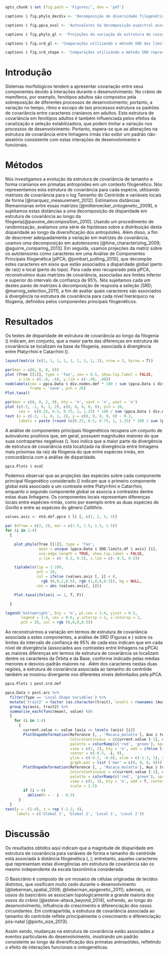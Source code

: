 ```r
opts_chunk $ set (fig.path = 'Figures/', dev = 'pdf')
```
```r

captions $ fig.phylo_decdiv <- 'Decomposição de diversidade filogenética em respeito à estrutura de covariância utilizando distâncias Riemannianas. O tamanho do círculo indica o valor de diversidade associada cada nó, de acordo com a legenda. \\label{fig:phylo_decdiv}'

captions $ fig.ppca_eval <- 'Autovalores da decomposição espectral associada à Análise de Componentes Principais Filogenéticos. No painel superior, barras indicam o valor associado à cada autovalor; barras em cinza indicam autovalores cujos autovetores associados foram considerados nas análises subsequentes. No painel inferior, gráfico de dispersão entre a variância associada a cada autovetor e o índice de autocorrelação filogenética de Moran. \\label{fig:ppca_eval}'

captions $ fig.phylo_gl <- 'Projeções da variação de estrutura de covariância de cada espécie sobre os Componentes Principais Filogenéticos considerados, segundo a \\autoref{fig:ppca_eval}. Círculos azuis e vermelhos indicam valores positivos e negativos, respectivamente. A magnitude de cada projeção é indicada pelo tamanho do círculo, de acordo com a legenda. \\label{fig:phylo_gl}'

captions $ fig.srd_gl <- 'Comparações utilizando o método SRD dos limites associados ao intervalo de confiança de 95\\% cada Componente Principal Filogenético considerado, segundo a \\autoref{fig:ppca_eval}. \\label{fig:srd_gl}'

captions $ fig.srd_shape <- 'Comparações utilizando o método SRD representados sobre a forma craniana de um macaco rhesus (\\emph{Macaca mulatta}). Cores próximas ao vermelho indicam caracteres que divergem mais em relação à estrutura de covariância em cada comparação; cores próximas ao verde indicam pouca divergência. \\label{fig:srd_shape}'

```

# Introdução

Sistemas morfológicos tendem a apresentar covariação entre seus componentes devido à interações durante o desenvolvimento. No crânio de mamíferos, por exemplo, fenótipos adultos são compostos pela sobreposição de diferentes processos de desenvolvimento; portanto, a variação no tempo, ritmo e escopo de tais processos estrutura os padrões de covariância entre caracteres cranianos em adultos. Esta estrutura de covariância em fenótipos adultos é também influenciada pelos efeitos da canalização e seleção estabilizadora, que podem limitar a variação nos processos de desenvolvimento. Portanto, espera-se que as alterações na estrutura de covariância entre linhagens irmãs irão exibir um padrão não-aleatório consistente com estas interações de desenvolvimento e funcionais.

# Métodos

Nós investigamos a evolução da estrutura de covariância de tamanho e forma cranianos em primatas antropóides em um contexto filogenético. Nós representamos esta estrutura de covariância para cada espécie, utilizando matrizes de covariância para o log Tamanho do Centróide e variáveis locais de forma [@marquez_measurement_2012]. Estimamos distâncias Riemannianas entre essas matrizes [@mitteroecker_ontogenetic_2009], e sujeitamos estas distâncias a uma decomposição de disparidade em estrutura de covariância ao longo da filogenia[@pavoine_decomposition_2010]. Usando um procedimento de randomização, avaliamos uma série de hipóteses sobre a distribuição desta disparidade ao longo da diversificação dos antropóides. Além disso, a fim de descrever adequadamente a variação em matrizes de covariância, usamos uma decomposição em autotensores [@hine_characterizing_2009; @aguirre_comparing_2013]. Em seguida, usamos projeções da matriz sobre os autotensores como caracteres em uma Análise de Componentes Principais filogenética [pPCA; @jombart_putting_2010], que decompõe estes caracteres em eixos que estão associados a disparidade global (perto de raiz) e local (perto do topo). Para cada eixo recuperado pela pPCA, reconstruímos duas matrizes de covariância, associadas aos limites inferior e superior do intervalo de confiança de 95\%. Nós sujeitamos cada um destes pares de matrizes à decomposição de resposta a seleção [SRD; @marroig_selection_2011], a fim de avaliar quais caracteres são associados à divergência na estrutura de covariância para cada nível hierárquico na filogenia, definidos pelos componentes principais filogenéticos.

# Resultados

Os testes de disparidade de estrutura de covariância ao longo da filogenia (\autoref{tab:riem_decdiv}) indicam, em conjunto, que a maior parte das diferenças em estrutura de covariância se localizam na base da filogenia, associada à divergência entre Platyrrhini e Catarrhini (\autoref{fig:phylo_decdiv}).

\input{Tables/riem_decdiv} <!-- tab:decdiv -->

```r
layout(matrix (c(1, 1, 1, 1, 1, 1, 1, 1, 2), nrow = 3, byrow = T))

par(mar = c(0, 0, 0, 0))
plot (Tree [[1]], type = 'fan', cex = 0.5, show.tip.label = FALSE,
      x.lim = c(-.6, .6), y.lim = c(-.48, .48))
nodelabels(cex = ppca.Data $ div.nodes.def * 100 / sum (ppca.Data $ div.nodes.def),
           frame = 'none', pch = 20)
Plot.taxa()

par(mar = c(0, 0, 2, 0), bty = 'n', xaxt = 'n', yaxt = 'n')
plot (c(-2, -1, 0, 1, 2), c(0, 0, 0, 0, 0), pch = 20,
      cex =  c(0.25, 0.5, 0.75, 1, 1.25) * 100 / sum (ppca.Data $ div.nodes.def), xlim = c(-2.5, 2.5))
text (x = c(-2, -1, 0, 1, 2), y = c(0, 0, 0, 0, 0) - 0.3,
      labels = paste (round (c(0.25, 0.5, 0.75, 1, 1.25) * 100 / sum (ppca.Data $ div.nodes.def)), '%', sep = ''))

```

A análise de componentes principais filogenéticos recupera um conjunto de autovalores positivos que, em geral, possuem magnitudes maiores do que suas contrapartes negativas (\autoref{fig:ppca_eval}). Isso indica que a maior parte da divergência de estrutura de covariância está localizada na divergência entre linhagens mais próximas da raiz da filogenia do que entre espécies irmãs, em concordância com a análise de disparidade.

```r
ppca.Plots $ eval
```

Podemos observar que as projeções das espécies sobre cada componente principal filogenético considerado (\autoref{fig:phylo_gl}) indicam que o primeiro componente global está associado a um contraste entre Platyrrhini e Catarrhini, enquanto o segundo componente global se associa a contrastes dentre estas duas linhagens. Os componentes locais representam diferenças locais entre espécies-irmãs, como por exemplo entre as duas espécies de *Gorilla* e entre as espécies do gênero *Callithrix*.

```r

values.axis <- etd.def.ppca $ li [, c(1, 2, 4, 3)]

par (mfrow = c(2, 2), mar = c(1.5, 1.5, 1.5, 1.5))
for (i in 1:4)
  {

    plot.phylo(Tree [[1]], type = 'fan',
               main = unique (ppca.Data $ SRD.limits.df $ axis) [i],
               use.edge.length = TRUE, show.tip.label = FALSE,
               y.lim = c(- 0.5, 0.5), x.lim = c(- 0.5, 0.5))

    tiplabels(tip = 1:109,
              pch = 20,
              col = ifelse (values.axis [, i] < 0,
                rgb (0,0,1,0.5), rgb (1,0,0,0.5)), bg = NULL,
              cex = abs (values.axis[, i]))

    Plot.taxa(ifelse(i == 1, T, F))

  }

legend('bottomright', bty = 'n', pt.cex = 1:4, yjust = 0.5,
       legend = 1:4, cex = 0.6, y.intersp = 2, x.intersp = 2, 
       pch = 20, col = rgb (0,0,0,0.5))
```

Ao reconstruírmos a variação em termos de estrutura de covariância associada a estes componentes, a análise de SRD (Figuras \ref{fig:srd_gl} e \ref{fig:srd_shape}) sobre os limites do intervalo de confiança de 95\% de cada eixo indicam que em cada nível de divergência (associados aos contrastes entre linhagens na pPCA) as maiores diferenças em termos de estrutura de covariância se localizam dentre os caracteres da Órbita e da Base, conforme indicado pelas médias menores e desvios-padrão maiores na \autoref{fig:srd_gl}. Além dos caracteres nestas duas regiões, a estrutura de covariância associada ao tamanho do centróide também se mostrou divergente nos diferentes níveis delimitados pela pPCA.

```r
ppca.Plots $ post.srd.def
```

```r
ppca.Data $ post.arc %>%
  filter(Type == 'Local Shape Variables') %>%
  mutate('trait2' = factor (as.character(trait), levels = rownames (Aux $ def.hyp))) %>%
  group_by(axis, trait2) %>%
  summarise_each(funs(mean), value) %$%
  {
    for (i in 1:4)
      {
        current.value <- value [axis == levels (axis) [i]]
        PlotShapeDeformation(Reference [, , 'Macaca_mulatta'], Aux $ tessel.38,
                             ColorsContinuous = c(current.value [-1], current.value [-1]),
                             palette = colorRamp(c('red', 'green'), space = 'Lab'),
                             view = c(1, 2), bty = 'n', add = ifelse (i == 1, F, T),
                             center = c(-0.5, -i, 0),
                             ylim = c(-4.2, -0.8), xlim = c(-1.3, 1), scale = 1.5,
                             graph.par = list ('mar' = c(0, 0, 0, 0)))
        PlotShapeDeformation(Reference [, , 'Macaca_mulatta'], Aux $ tessel.38,
                             ColorsContinuous = c(current.value [-1], current.value [-1]),
                             palette = colorRamp(c('red', 'green'), space = 'Lab'),
                             view = c(1, 3), bty = 'n', add = T, center = c(0.5, 0, -i),
                             scale = 1.5)
        if (i < 4)
          abline(h = - i - 0.5)
      }
  }
text(y = -(1:4), x = rep (-1.2, 4),
     labels = c('Global 1', 'Global 2', 'Local 1', 'Local 2'))
```

# Discussão

Os resultados obtidos aqui indicam que a magnitude de disparidade em estrutura de covariância para variáveis de forma e tamanho do centróide está associada à distância filogenética (\autoref{tab:riem_decdiv}, \autoref{fig:phylo_decdiv}); entretanto, aqueles caracteres que representam estas divergências em estrutura de covariância são os mesmo independente da escala taxonômica considerada.

O Basicrânio é composto de um mosaico de células originadas de tecidos distintos, que ossificam muito cedo durante o desenvolvimento [@lieberman_spatial_2008; @lieberman_epigenetic_2011]; ademais, os ossos do basicrânio se associam topologicamente a grande maioria dos ossos do crânio [@esteve-altava_beyond_2014], sofrendo, ao longo do desenvolvimento, influência do crescimento e diferenciação dos ossos circundantes. Em contrapartida, a estrutura de covariância associada ao tamanho do centróide reflete principalmente o crescimento e diferenciação pós-natal [@porto_size_2013].

Assim sendo, mudanças na estrutura de covariância estão associadas a eventos particulares do desenvolvimento, mostrando um padrão consistente ao longo da diversificação dos primatas antropóides, refletindo o efeito de interações funcionais e ontogenéticas.

